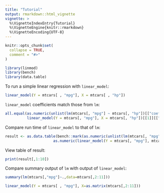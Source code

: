 ```yaml
---
title: "Tutorial"
output: rmarkdown::html_vignette
vignette: >
  %\VignetteIndexEntry{Tutorial}
  %\VignetteEngine{knitr::rmarkdown}
  %\VignetteEncoding{UTF-8}
---
```


```r
knitr::opts_chunk$set(
  collapse = TRUE,
  comment = "#>"
)
```

```r
library(linmod)
library(bench)
library(data.table)
```

To run a simple linear regression with `linear_model`:

```r
linear_model(Y = mtcars[ , "mpg"], X = mtcars[ , "hp"])
```

`linear_model` coefficients match those from `lm`:

```r
all.equal(as.numeric(unlist(lm(mtcars[, "mpg"] ~ mtcars[, "hp"])[["coefficients"]])),
          linear_model(Y = mtcars[, "mpg"], X = mtcars[, "hp"])[[1]][["Estimates"]])
```

Compare run time of `linear_model` to that of `lm`:

```r
result <- as.data.table(bench::mark(as.numeric(unlist(lm(mtcars[, "mpg"] ~ mtcars[,"hp"])[["coefficients"]])),
                      as.numeric(linear_model(Y = mtcars[, "mpg"], mtcars[, "hp"])[[1]][["Estimates"]])))
```

View table of result:

```r
print(result[,1:10])
```

Compare summary output of `lm` with output of `linear_model`:

```r
summary(lm(mtcars[,"mpg"]~.,data=mtcars[,2:11]))
```

```r
linear_model(Y = mtcars[ , "mpg"], X=as.matrix(mtcars[,2:11]))
```

